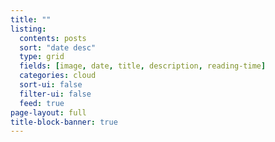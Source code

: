 ```yaml
---
title: ""
listing:
  contents: posts
  sort: "date desc"
  type: grid
  fields: [image, date, title, description, reading-time]
  categories: cloud
  sort-ui: false
  filter-ui: false
  feed: true
page-layout: full
title-block-banner: true
---
```

